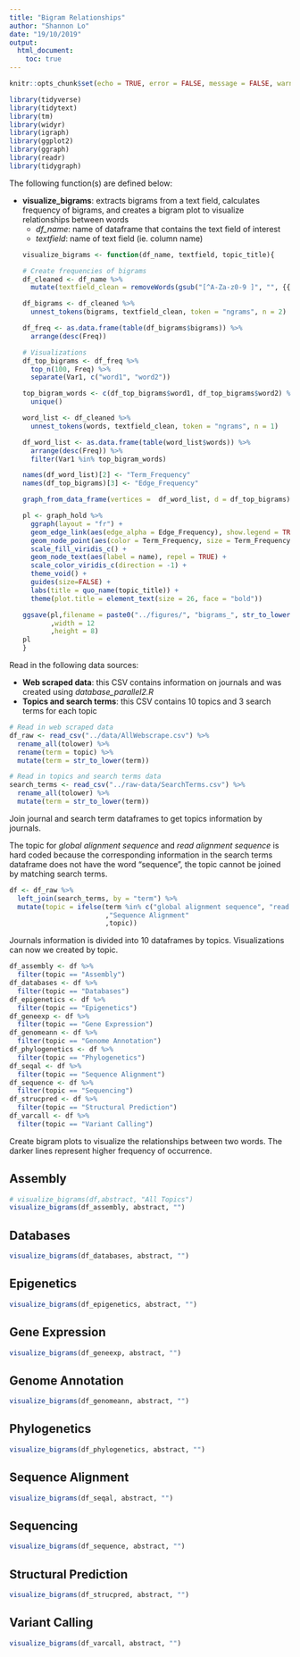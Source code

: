 ```yaml
---
title: "Bigram Relationships"
author: "Shannon Lo"
date: "19/10/2019"
output: 
  html_document:
    toc: true
---
```


```r
knitr::opts_chunk$set(echo = TRUE, error = FALSE, message = FALSE, warning = FALSE, fig.width=12, fig.height=8)
```

```r
library(tidyverse)
library(tidytext)
library(tm)
library(widyr)
library(igraph)
library(ggplot2)
library(ggraph)
library(readr)
library(tidygraph)
```

The following function(s) are defined below:

  * **visualize_bigrams**: extracts bigrams from a text field, calculates frequency of bigrams, and creates a bigram plot to visualize relationships between words
    + *df_name*: name of dataframe that contains the text field of interest
    + *textfield*: name of text field (ie. column name)
```r
visualize_bigrams <- function(df_name, textfield, topic_title){
  
    # Create frequencies of bigrams
    df_cleaned <- df_name %>% 
      mutate(textfield_clean = removeWords(gsub("[^A-Za-z0-9 ]", "", {{textfield}}), stop_words$word))
    
    df_bigrams <- df_cleaned %>%
      unnest_tokens(bigrams, textfield_clean, token = "ngrams", n = 2)
    
    df_freq <- as.data.frame(table(df_bigrams$bigrams)) %>% 
      arrange(desc(Freq))
    
    # Visualizations
    df_top_bigrams <- df_freq %>%
      top_n(100, Freq) %>% 
      separate(Var1, c("word1", "word2"))
    
    top_bigram_words <- c(df_top_bigrams$word1, df_top_bigrams$word2) %>%
      unique()
    
    word_list <- df_cleaned %>%
      unnest_tokens(words, textfield_clean, token = "ngrams", n = 1) 
    
    df_word_list <- as.data.frame(table(word_list$words)) %>% 
      arrange(desc(Freq)) %>%
      filter(Var1 %in% top_bigram_words)
    
    names(df_word_list)[2] <- "Term_Frequency"
    names(df_top_bigrams)[3] <- "Edge_Frequency"
    
    graph_from_data_frame(vertices =  df_word_list, d = df_top_bigrams) -> graph_hold
    
    pl <- graph_hold %>%
      ggraph(layout = "fr") +
      geom_edge_link(aes(edge_alpha = Edge_Frequency), show.legend = TRUE) +
      geom_node_point(aes(color = Term_Frequency, size = Term_Frequency), alpha = 0.7) +
      scale_fill_viridis_c() +
      geom_node_text(aes(label = name), repel = TRUE) +
      scale_color_viridis_c(direction = -1) +
      theme_void() +
      guides(size=FALSE) +
      labs(title = quo_name(topic_title)) +
      theme(plot.title = element_text(size = 26, face = "bold"))
    
    ggsave(pl,filename = paste0("../figures/", "bigrams_", str_to_lower(str_replace(topic_title, "\\s", "_")), ".png")
           ,width = 12
           ,height = 8)
    pl
}
```

Read in the following data sources:

  * **Web scraped data**: this CSV contains information on journals and was created using *database_parallel2.R*
  * **Topics and search terms**: this CSV contains 10 topics and 3 search terms for each topic
```r
# Read in web scraped data
df_raw <- read_csv("../data/AllWebscrape.csv") %>% 
  rename_all(tolower) %>% 
  rename(term = topic) %>% 
  mutate(term = str_to_lower(term))

# Read in topics and search terms data
search_terms <- read_csv("../raw-data/SearchTerms.csv") %>% 
  rename_all(tolower) %>% 
  mutate(term = str_to_lower(term))
```

Join journal and search term dataframes to get topics information by journals.

The topic for *global alignment sequence* and *read alignment sequence* is hard coded because the corresponding information in the search terms dataframe does not have the word "sequence", the topic cannot be joined by matching search terms.
```r
df <- df_raw %>% 
  left_join(search_terms, by = "term") %>% 
  mutate(topic = ifelse(term %in% c("global alignment sequence", "read alignment sequence")
                        ,"Sequence Alignment"
                        ,topic))
```

Journals information is divided into 10 dataframes by topics. Visualizations can now we created by topic.
```r
df_assembly <- df %>% 
  filter(topic == "Assembly")
df_databases <- df %>% 
  filter(topic == "Databases")
df_epigenetics <- df %>% 
  filter(topic == "Epigenetics")
df_geneexp <- df %>% 
  filter(topic == "Gene Expression")
df_genomeann <- df %>% 
  filter(topic == "Genome Annotation")
df_phylogenetics <- df %>% 
  filter(topic == "Phylogenetics")
df_seqal <- df %>% 
  filter(topic == "Sequence Alignment")
df_sequence <- df %>% 
  filter(topic == "Sequencing")
df_strucpred <- df %>% 
  filter(topic == "Structural Prediction")
df_varcall <- df %>% 
  filter(topic == "Variant Calling")
```

Create bigram plots to visualize the relationships between two words. The darker lines represent higher frequency of occurrence.

## Assembly

```r
# visualize_bigrams(df,abstract, "All Topics")
visualize_bigrams(df_assembly, abstract, "")
```

## Databases

```r
visualize_bigrams(df_databases, abstract, "")
```

## Epigenetics

```r
visualize_bigrams(df_epigenetics, abstract, "")
```

## Gene Expression

```r
visualize_bigrams(df_geneexp, abstract, "")
```

## Genome Annotation

```r
visualize_bigrams(df_genomeann, abstract, "")
```

## Phylogenetics

```r
visualize_bigrams(df_phylogenetics, abstract, "")
```

## Sequence Alignment

```r
visualize_bigrams(df_seqal, abstract, "")
```

## Sequencing

```r
visualize_bigrams(df_sequence, abstract, "")
```

## Structural Prediction

```r
visualize_bigrams(df_strucpred, abstract, "")
```

## Variant Calling

```r
visualize_bigrams(df_varcall, abstract, "")
```